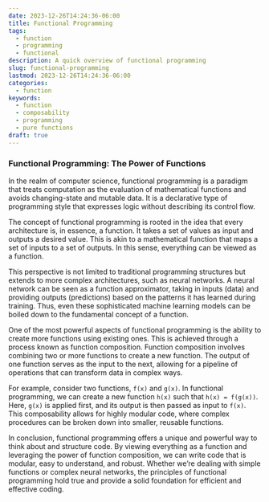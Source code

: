 ```yaml
---
date: 2023-12-26T14:24:36-06:00
title: Functional Programming
tags:
  - function
  - programming
  - functional
description: A quick overview of functional programming
slug: functional-programming
lastmod: 2023-12-26T14:24:36-06:00
categories:
  - function
keywords:
  - function
  - composability
  - programming
  - pure functions
draft: true
---
```


### Functional Programming: The Power of Functions

In the realm of computer science, functional programming is a paradigm that treats computation as the evaluation of mathematical functions and avoids changing-state and mutable data. It is a declarative type of programming style that expresses logic without describing its control flow.

The concept of functional programming is rooted in the idea that every architecture is, in essence, a function. It takes a set of values as input and outputs a desired value. This is akin to a mathematical function that maps a set of inputs to a set of outputs. In this sense, everything can be viewed as a function.

This perspective is not limited to traditional programming structures but extends to more complex architectures, such as neural networks. A neural network can be seen as a function approximator, taking in inputs (data) and providing outputs (predictions) based on the patterns it has learned during training. Thus, even these sophisticated machine learning models can be boiled down to the fundamental concept of a function.

One of the most powerful aspects of functional programming is the ability to create more functions using existing ones. This is achieved through a process known as function composition. Function composition involves combining two or more functions to create a new function. The output of one function serves as the input to the next, allowing for a pipeline of operations that can transform data in complex ways.

For example, consider two functions, `f(x)` and `g(x)`. In functional programming, we can create a new function `h(x)` such that `h(x) = f(g(x))`. Here, `g(x)` is applied first, and its output is then passed as input to `f(x)`. This composability allows for highly modular code, where complex procedures can be broken down into smaller, reusable functions.

In conclusion, functional programming offers a unique and powerful way to think about and structure code. By viewing everything as a function and leveraging the power of function composition, we can write code that is modular, easy to understand, and robust. Whether we’re dealing with simple functions or complex neural networks, the principles of functional programming hold true and provide a solid foundation for efficient and effective coding.
